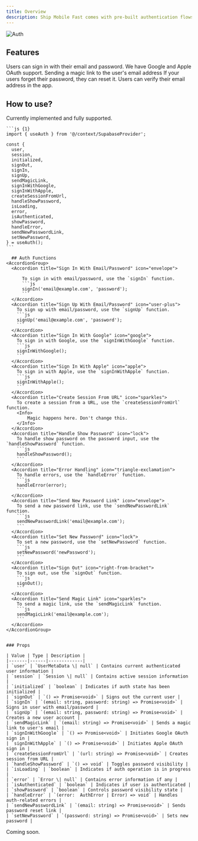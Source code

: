 ```yaml
---
title: Overview
description: Ship Mobile Fast comes with pre-built authentication flows using Expo's SecureStore and your choice of authentication providers.
---
```


<Frame>
<img src="/images/authentication.png" alt="Auth" className="w-full h-full rounded-xl" />
</Frame>

## Features

<CardGroup cols={2}>
      <Card title="Email/Password" icon="envelope" href="#how-to-use">
        Users can sign in with their email and password.
      </Card>
      <Card title="Social OAuth" icon="apple" href="/auth/oauth">
        We have Google and Apple OAuth support.
      </Card>
      <Card title="Magic Link" icon="sparkles" href="#how-to-use">  
        Sending a magic link to the user's email address
      </Card>
      <Card title="Forgot Password" icon="lock" href="/auth/forgot-password">
        If your users forget their password, they can reset it.
      </Card>
      <Card title="Verify Email" icon="envelope" href="/auth/email-verification">
        Users can verify their email address in the app.
      </Card> 
    </CardGroup>

## How to use?
<Tabs>
  <Tab title="Supabase">
    <Check>
      Currently implemented and fully supported.
    </Check>

    ```js {1}
    import { useAuth } from '@/context/SupabaseProvider';

    const {
      user,
      session,
      initialized,
      signOut,
      signIn,
      signUp,
      sendMagicLink,
      signInWithGoogle,
      signInWithApple,
      createSessionFromUrl,
      handleShowPassword,
      isLoading,
      error,
      isAuthenticated,
      showPassword,
      handleError,
      sendNewPasswordLink,
      setNewPassword,
    } = useAuth();
    ```

      ## Auth Functions
    <AccordionGroup>
      <Accordion title="Sign In With Email/Password" icon="envelope">

          To sign in with email/password, use the `signIn` function.
          ```js 
          signIn('email@example.com', 'password');
          ```
      </Accordion>
      <Accordion title="Sign Up With Email/Password" icon="user-plus">
        To sign up with email/password, use the `signUp` function.
        ```js 
        signUp('email@example.com', 'password');
        ```
      </Accordion>
      <Accordion title="Sign In With Google" icon="google">
        To sign in with Google, use the `signInWithGoogle` function.
        ```js 
        signInWithGoogle();
        ```
      </Accordion>
      <Accordion title="Sign In With Apple" icon="apple">
        To sign in with Apple, use the `signInWithApple` function.
        ```js 
        signInWithApple();
        ```
      </Accordion>
      <Accordion title="Create Session From URL" icon="sparkles">
        To create a session from a URL, use the `createSessionFromUrl` function.
        <Info>
            Magic happens here. Don't change this.
        </Info>
      </Accordion>
      <Accordion title="Handle Show Password" icon="lock">
        To handle show password on the password input, use the `handleShowPassword` function.
        ```js 
        handleShowPassword();
        ```
      </Accordion>
      <Accordion title="Error Handling" icon="triangle-exclamation">
        To handle errors, use the `handleError` function.
        ```js 
        handleError(error);
        ```
      </Accordion>
      <Accordion title="Send New Password Link" icon="envelope">
        To send a new password link, use the `sendNewPasswordLink` function.
        ```js 
        sendNewPasswordLink('email@example.com');
        ```
      </Accordion>
      <Accordion title="Set New Password" icon="lock">
        To set a new password, use the `setNewPassword` function.
        ```js 
        setNewPassword('newPassword');
        ```
      </Accordion>
      <Accordion title="Sign Out" icon="right-from-bracket">
        To sign out, use the `signOut` function.
        ```js 
        signOut();
        ```
      </Accordion>
      <Accordion title="Send Magic Link" icon="sparkles">
        To send a magic link, use the `sendMagicLink` function.
        ```js 
        sendMagicLink('email@example.com');
        ```
      </Accordion>
    </AccordionGroup>    


    ### Props

    | Value | Type | Description |
    |-------|------|-------------|
    | `user` | `UserMetaData \| null` | Contains current authenticated user information |
    | `session` | `Session \| null` | Contains active session information |
    | `initialized` | `boolean` | Indicates if auth state has been initialized |
    | `signOut` | `() => Promise<void>` | Signs out the current user |
    | `signIn` | `(email: string, password: string) => Promise<void>` | Signs in user with email/password |
    | `signUp` | `(email: string, password: string) => Promise<void>` | Creates a new user account |
    | `sendMagicLink` | `(email: string) => Promise<void>` | Sends a magic link to user's email |
    | `signInWithGoogle` | `() => Promise<void>` | Initiates Google OAuth sign in |
    | `signInWithApple` | `() => Promise<void>` | Initiates Apple OAuth sign in |
    | `createSessionFromUrl` | `(url: string) => Promise<void>` | Creates session from URL |
    | `handleShowPassword` | `() => void` | Toggles password visibility |
    | `isLoading` | `boolean` | Indicates if auth operation is in progress |
    | `error` | `Error \| null` | Contains error information if any |
    | `isAuthenticated` | `boolean` | Indicates if user is authenticated |
    | `showPassword` | `boolean` | Controls password visibility state |
    | `handleError` | `(error:  AuthError | Error) => void` | Handles auth-related errors |
    | `sendNewPasswordLink` | `(email: string) => Promise<void>` | Sends password reset link |
    | `setNewPassword` | `(password: string) => Promise<void>` | Sets new password |
  </Tab>

  <Tab title="Firebase">
    <Warning>
      Coming soon.
    </Warning>
  </Tab>
</Tabs>


